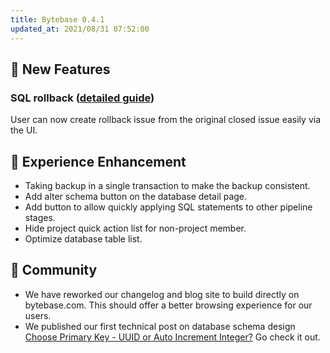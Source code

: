```yaml
---
title: Bytebase 0.4.1
updated_at: 2021/08/31 07:52:00
---
```


## 🚀 New Features

### SQL rollback ([detailed guide](https://docs.bytebase.com/use-bytebase/sql-review-interface/rollback-sql))

User can now create rollback issue from the original closed issue easily via the UI.

## 🎄 Experience Enhancement

- Taking backup in a single transaction to make the backup consistent.
- Add alter schema button on the database detail page.
- Add button to allow quickly applying SQL statements to other pipeline stages.
- Hide project quick action list for non-project member.
- Optimize database table list.

## 🎠 Community

- We have reworked our changelog and blog site to build directly on bytebase.com. This should offer a better browsing experience for our users.
- We published our first technical post on database schema design [Choose Primary Key - UUID or Auto Increment Integer?](https://bytebase.com/blog/choose-primary-key-uuid-or-auto-increment) Go check it out.

<IncludeBlock url="/docs/get-started/install/install-upgrade"></IncludeBlock>
